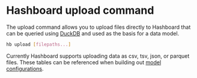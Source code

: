 
# Hashboard upload command

The upload command allows you to upload files directly to Hashboard that can be queried using [DuckDB](/docs/database-connections/duckdb) and used as the
basis for a data model.

```bash copy
hb upload [filepaths...]
```

Currently Hashboard supports uploading data as csv, tsv, json, or parquet files. These tables can be referenced when building out [model configurations](/docs/data-ops/config-schema/data-models).
